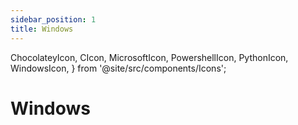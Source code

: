 ```yaml
---
sidebar_position: 1
title: Windows
---
```


  ChocolateyIcon,
  CIcon,
  MicrosoftIcon,
  PowershellIcon,
  PythonIcon,
  WindowsIcon,
} from '@site/src/components/Icons';

# <WindowsIcon /> Windows

<Title
  pre={['🔧 Installation', '🧮 Processing']}
  title={'Windows'}
  version={VERSION}
/>

<Fragment>
  The steps provided below have been tested on <WindowsIcon /> Windows 10 and{' '}
  <WindowsIcon /> Windows 11.
</Fragment>

## 📋 System requirements

<Fragment>

:::info

If you have already installed the requirements for the
latest major version {VERSION.split('.')[0]}, you
can directly skip to 🧮 [Processing module](#-processing-module) installation.

:::

</Fragment>

<Fragment>
  ### <CIcon /> C Compiler
</Fragment>

In order to install the
[hdbscan](https://github.com/scikit-learn-contrib/hdbscan) python package later
on, a C compiler will be required.

<Fragment>
  You can install it on <WindowsIcon /> Windows through the [Visual Studio Build
  Tools](https://visualstudio.microsoft.com/visual-cpp-build-tools/).
</Fragment>

<details>
  <summary>
    🛠️ Installation procedure
  </summary>

  <ol>
    <li>
      {'Navigate to '}
      <MicrosoftIcon />
      {'  '}
      <a
        href={'https://visualstudio.microsoft.com/visual-cpp-build-tools/'}
        target={'_blank' + ''}
      >
        {'Microsoft C++ Build Tools'}
      </a>
    </li>
    <li>
      <span>Click on `Download Build Tools` to download the executable</span>
    </li>
    <li>
    <span>
      {'Run the executable (proceed until you get the menu '}
      <i>Installing - Visual Studio Build Tools...</i>
      {')'}
    </span>
    </li>
    <li>
      <span>Check the first box for `Desktop development with C++`</span>
    </li>
    <li>
      <span>Click on `Install` (requires 6 Gb of disk space)</span>
    </li>
    <li>
    <span>
      Wait for the installation to complete. Once done, you can close the Visual
      Studio Build Tools window
    </span>
    </li>
  </ol>
</details>

<Fragment>
  ### <ChocolateyIcon /> Chocolatey
</Fragment>

<Fragment>
  We recommend using <ChocolateyIcon /> [Chocolatey](https://chocolatey.org/) as
  a package manager to install the necessary requirements for the application on{' '}
  <WindowsIcon /> Windows.
</Fragment>

<details>
  <summary>
    🛠️ Installation procedure
  </summary>

  <ol>
    <li>
      {'Click on the start menu (or press '}
      <WinKey />
      {' on your keyboard)'}
    </li>
    <li>
      {'Type '}
      <i>
        <PowershellIcon />
        {' PowerShell'}
      </i>
    </li>
    <li>
      {'Right-click on the '}
      <i>
        <PowershellIcon />
        {' PowerShell'}
      </i>
      {' icon'}
    </li>
    <li>
      {'Select '}
      <i>Run as Administrator</i>
      {' (this will open a new elevated terminal)'}
    </li>
    <li>
      {'Navigate to '}
      <ChocolateyIcon />
      {'  '}
      <a
        href={'https://chocolatey.org/install'}
        target={'_blank'}
      >
        {'Chocolatey installation page'}
      </a>
    </li>
    <li>Scroll to find the installation command</li>
    <li>Copy the command</li>
    <li>Paste it in your elevated terminal</li>
    <li>
      {'Press '}
      <code>Enter</code>
      {' to execute the command. Wait for the installation to finish.'}
    </li>
    <li>Keep the terminal open for subsequent steps</li>
  </ol>
</details>

<Fragment>
  ### <PythonIcon /> Python
</Fragment>

<Fragment>
  For <PythonIcon /> Python installation, use the following command:
</Fragment>

```powershell
choco install python3 --version=3.10.11 -y
```

### 📦 Other Dependencies

Install the additional dependencies required by the application:

<Dependencies
  noPython
  noCCompiler
  noNode
  noPnpm
/>

Use the command below to install these dependencies:

```powershell
choco install curl ffmpeg -y
```

## 🧮 Processing module

<ol>
  <li>
    {
      'Create a new folder on your local disk where you want the module to be installed'
    }
  </li>
  <li>
    {'Download the installation script (right click, save as): '}
    <VenvScriptWindows version={VERSION} />
  </li>
  <li>Place that script in your created folder</li>
  <li>Double-click on the script to start the installation process</li>
</ol>

:::tip
You will need to double-click on this script everytime you want to use the 🧮 Processing module.
:::

<details>
  <summary>
    <WindowsIcon /> Windows screencast
  </summary>
  <ReactPlayer
    controls
    loop
    url="/sse-13/install-processing-windows.mp4"
  />
</details>

## 🗑️ Uninstallation

### 📋 System requirements

<Fragment>
  To remove the installed requirements, open an elevated <PowershellIcon />
  PowerShell window (as described in the <ChocolateyIcon />
  [Chocolatey](#-chocolatey) section) and run the following command:
</Fragment>

```powershell
choco uninstall python3 curl ffmpeg -y
```

### 🧮 Processing module

Delete the folder you created when [installing](#-processing-module) the module.

## ⏭️ Next step

Proceed to the 🏃 [Getting started](../../getting-started/) documentation.
